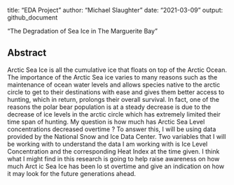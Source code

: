 title: "EDA Project"
author: "Michael Slaughter"
date: "2021-03-09"
output: github_document


"The Degradation of Sea Ice in The Marguerite Bay"

## Abstract

Arctic Sea Ice is all the cumulative ice that floats on top
 of the Arctic Ocean. The importance of the Arctic Sea ice varies to many reasons such as the maintenance of ocean water levels and allows species native to the arctic circle to get to their destinations with ease and gives them better access to hunting, which in return, prolongs their overall survival. In fact, one of the reasons the polar bear population is at a steady decrease is due to the decrease of ice levels in the arctic circle which has extremely limited their time span of hunting. My question is how much has Arctic Sea Level concentrations decreased overtime ? To answer this, I will be using data provided by the National Snow and Ice Data Center. Two variables that I will be working with to understand the data I am working with is Ice Level Concentration and the corresponding Heat Index at the time given. I think what I might find in this research is going to help raise awareness on how much Arct
ic Sea Ice has been lo
st overtime and give an indication on how it may look for the future generations
 ahead.